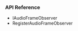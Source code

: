 
<PlatformWrapper platform="unity">

### API Reference

* <Link to = "{{global.API_REF_UNITY_ROOT_VOICE_SDK}}/class_iaudioframeobserver.html">IAudioFrameObserver</Link>

* <Link to = "{{global.API_REF_UNITY_ROOT_VOICE_SDK}}/class_irtcengine.html#api_imediaengine_registeraudioframeobserver">RegisterAudioFrameObserver</Link>

</PlatformWrapper>
